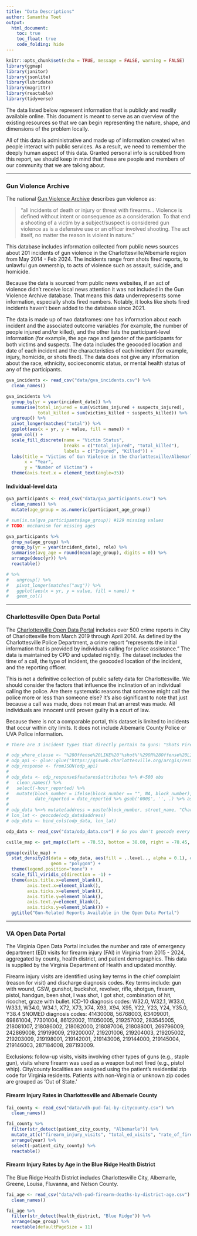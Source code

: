```yaml
---
title: "Data Descriptions"
author: Samantha Toet
output: 
  html_document:
    toc: true
    toc_float: true
    code_folding: hide
---
```


```r
knitr::opts_chunk$set(echo = TRUE, message = FALSE, warning = FALSE)
library(ggmap)
library(janitor)
library(jsonlite)
library(lubridate)
library(magrittr)
library(reactable)
library(tidyverse)

```

The data listed below represent information that is publicly and readily available online. This document is meant to serve as an overview of the existing resources so that we can begin representing the nature, shape, and dimensions of the problem locally.

All of this data is administrative and made up of information created when people interact with public services. As a result, we need to remember the deeply human aspect of this data. Granted personal info is scrubbed from this report, we should keep in mind that these are people and members of our community that we are talking about.

---

### Gun Violence Archive

The national [Gun Violence Archive](https://www.gunviolencearchive.org/) describes gun violence as:

> "all incidents of death or injury or threat with firearms... Violence is defined without intent or consequence as a consideration. To that end a shooting of a victim by a subject/suspect is considered gun violence as is a defensive use or an officer involved shooting. The act itself, no matter the reason is violent in nature."

This database includes information collected from public news sources about 201 incidents of gun violence in the Charlottesville/Albemarle region from May 2014 - Feb 2024. The incidents range from shots fired reports, to unlawful gun ownership, to acts of violence such as assault, suicide, and homicide.

Because the data is sourced from public news websites, if an act of violence didn't receive local news attention it was not included in the Gun Violence Archive database. That means this data underrepresents some information, especially shots fired numbers. Notably, it looks like shots fired incidents haven't been added to the database since 2021.

The data is made up of two dataframes: one has information about each incident and the associated outcome variables (for example, the number of people injured and/or killed), and the other lists the participant-level information (for example, the age rage and gender of the participants for both victims and suspects. The data includes the geocoded location and date of each incident and the characteristics of each incident (for example, injury, homicide, or shots fired). The data does not give any information about the race, ethnicity, socioeconomic status, or mental health status of any of the participants.

```r

gva_incidents <- read_csv("data/gva_incidents.csv") %>%
  clean_names() 

gva_incidents %>%
  group_by(yr = year(incident_date)) %>%
  summarise(total_injured = sum(victims_injured + suspects_injured),
            total_killed = sum(victims_killed + suspects_killed)) %>%
  ungroup() %>%
  pivot_longer(matches("total")) %>% 
  ggplot(aes(x = yr, y = value, fill = name)) +
  geom_col() +
  scale_fill_discrete(name = "Victim Status",
                      breaks = c("total_injured", "total_killed"),
                      labels = c("Injured", "Killed")) +
  labs(title = "Victims of Gun Violence in the Charlottesville/Albemarle Region",
       x = "Year",
       y = "Number of Victims") +
  theme(axis.text.x = element_text(angle=35))
```

#### Individual-level data

```r

gva_participants <- read_csv("data/gva_participants.csv") %>%
  clean_names() %>%
  mutate(age_group = as.numeric(participant_age_group))

# sum(is.na(gva_participants$age_group)) #129 missing values 
# TODO: mechanism for missing ages 

gva_participants %>%
  drop_na(age_group) %>%
  group_by(yr = year(incident_date), role) %>%
  summarise(avg_age = round(mean(age_group), digits = 0)) %>%
  arrange(desc(yr)) %>%
  reactable()

# %>%
#   ungroup() %>%
#   pivot_longer(matches("avg")) %>%
#   ggplot(aes(x = yr, y = value, fill = name)) +
#   geom_col()


```

------------------------------------------------------------------------

### Charlottesville Open Data Portal

The [Charlottesville Open Data Portal](https://opendata.charlottesville.org/datasets/charlottesville::crime-data/about) includes over 500 crime reports in City of Charlottesville from March 2019 through April 2014. As defined by the Charlottesville Police Department, a crime report "represents the initial information that is provided by individuals calling for police assistance." The data is maintained by CPD and updated nightly. The dataset includes the time of a call, the type of incident, the geocoded location of the incident, and the reporting officer.

This is not a definitive collection of public safety data for Charlottesville. We should consider the factors that influence the inclination of an individual calling the police. Are there systematic reasons that someone might call the police more or less than someone else? It's also significant to note that just because a call was made, does not mean that an arrest was made. All individuals are innocent until proven guilty in a court of law.

Because there is not a comparable portal, this dataset is limited to incidents that occur within city limits. It does not include Albemarle County Police or UVA Police information.

```r

# There are 3 incident types that directly pertain to guns: "Shots Fired/Illegal Hunting", "Robbery - Armed", "Weapons Violations"

# odp_where_clause <- "%28Offense%20LIKE%20'%shot%'%29OR%28Offense%20LIKE%20'%armed%'%29OR%28Offense%20LIKE%20'%weapon%'%29"
# odp_api <- glue::glue("https://gisweb.charlottesville.org/arcgis/rest/services/OpenData_2/MapServer/6/query?where={gun_where_clause}&outFields=*&outSR=4326&f=json")
# odp_response <- fromJSON(odp_api)
# 
# odp_data <- odp_response$features$attributes %>% #~500 obs
#   clean_names() %>%
#   select(-hour_reported) %>%
#   mutate(block_number = ifelse(block_number == "", NA, block_number),
#          date_reported = date_reported %>% gsub('000$', '', .) %>% as.numeric() %>% as.POSIXct())
# 
# odp_data %<>% mutate(address = paste(block_number, street_name, "Charlottesville VA"))
# lon_lat <- geocode(odp_data$address)
# odp_data <- bind_cols(odp_data, lon_lat)

odp_data <- read_csv("data/odp_data.csv") # So you don't geocode every time

cville_map <- get_map(c(left = -78.53, bottom = 38.00, right = -78.45, top = 38.07), maptype = "roadmap", color = "bw")

ggmap(cville_map) +
  stat_density2d(data = odp_data, aes(fill = ..level.., alpha = 0.1), # removes 55 values
                 geom = "polygon") +
  theme(legend.position="none") +
  scale_fill_viridis_c(direction = -1) +
  theme(axis.title.x=element_blank(),
        axis.text.x=element_blank(),
        axis.ticks.x=element_blank(),
        axis.title.y=element_blank(),
        axis.text.y=element_blank(),
        axis.ticks.y=element_blank()) +
  ggtitle("Gun-Related Reports Available in the Open Data Portal")

```

------------------------------------------------------------------------

### VA Open Data Portal

The Virginia Open Data Portal includes the number and rate of emergency department (ED) visits for firearm injury (FAI) in Virginia from 2015 - 2024, aggregated by county, health district, and patient demographics. This data is supplied by the Virginia Department of Health and updated monthly. 

Firearm injury visits are identified using key terms in the chief complaint (reason for visit) and discharge diagnosis codes. Key terms include: gun with wound, GSW, gunshot, buckshot, revolver, rifle, shotgun, firearm, pistol, handgun, been shot, I was shot, I got shot, combination of hit, ricochet, graze with bullet. ICD-10 diagnosis codes: W32.0, W32.1, W33.0, W33.1, W34.0, W34.1, X72, X73, X74, X93, X94, X95, Y22, Y23, Y24, Y35.0, Y38.4 SNOMED diagnosis codes: 41430008, 56768003, 63409001, 69861004, 77301004, 86122002, 111050005, 219257002, 283545005, 218081007, 218086002, 218082000, 218087006, 218088001, 269796009, 242869008, 219199009, 219200007, 219201006, 219204003, 219205002, 219203009, 219198001, 219142001, 219143006, 219144000, 219145004, 219146003, 287184008, 287193009. 

Exclusions: follow-up visits, visits involving other types of guns (e.g., staple gun), visits where firearm was used as a weapon but not fired (e.g., pistol whip). City/county localities are assigned using the patient's residential zip code for Virginia residents. Patients with non-Virginia or unknown zip codes are grouped as 'Out of State.' 

#### Firearm Injury Rates in Charlottesville and Albemarle County

```r

fai_county <- read_csv("data/vdh-pud-fai-by-citycounty.csv") %>%
  clean_names()

fai_county %>%
  filter(str_detect(patient_city_county, "Albemarle")) %>%
  mutate_at(c("firearm_injury_visits", "total_ed_visits", "rate_of_firearm_injuries_per_10k_ed_visits"), as.numeric) %>%
  arrange(year) %>%
  select(-patient_city_county) %>%
  reactable()

```

#### Firearm Injury Rates by Age in the Blue Ridge Health District

The Blue Ridge Health District includes Charlottesville City, Albemarle, Greene, Louisa, Fluvanna, and Nelson County. 

```r

fai_age <- read_csv("data/vdh-pud-firearm-deaths-by-district-age.csv") %>%
  clean_names() 

fai_age %>%
  filter(str_detect(health_district, "Blue Ridge")) %>%
  arrange(age_group) %>%
  reactable(defaultPageSize = 11)
```


